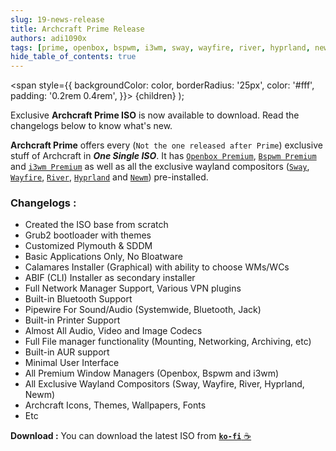 ```yaml
---
slug: 19-news-release
title: Archcraft Prime Release
authors: adi1090x
tags: [prime, openbox, bspwm, i3wm, sway, wayfire, river, hyprland, newm, release, iso]
hide_table_of_contents: true
---
```


<!-- Badges -->
  <span
    style={{
      backgroundColor: color,
      borderRadius: '25px',
      color: '#fff',
      padding: '0.2rem 0.4rem',
    }}>
    {children}
  </span>
);

<Highlight color="#c778dd">Exclusive</Highlight> **Archcraft Prime ISO** is now available to download. Read the changelogs below to know what's new. 

**Archcraft Prime** offers every (`Not the one released after Prime`) exclusive stuff of Archcraft in ***One Single ISO***. It has [`Openbox Premium`](/docs/window-managers/stacking-wm/openbox), [`Bspwm Premium`](/docs/window-managers/tiling-wm/bspwm) and [`i3wm Premium`](/docs/window-managers/tiling-wm/i3wm) as well as all the exclusive wayland compositors ([`Sway`](/docs/wayland-compositors/sway), [`Wayfire`](/docs/wayland-compositors/wayfire), [`River`](/docs/wayland-compositors/river), [`Hyprland`](/docs/wayland-compositors/hyprland) and [`Newm`](/docs/wayland-compositors/newm)) pre-installed.

<!--truncate-->

### Changelogs :
- Created the ISO base from scratch
- Grub2 bootloader with themes
- Customized Plymouth & SDDM
- Basic Applications Only, No Bloatware
- Calamares Installer (Graphical) with ability to choose WMs/WCs
- ABIF (CLI) Installer as secondary installer
- Full Network Manager Support, Various VPN plugins
- Built-in Bluetooth Support
- Pipewire For Sound/Audio (Systemwide, Bluetooth, Jack)
- Built-in Printer Support
- Almost All Audio, Video and Image Codecs
- Full File manager functionality (Mounting, Networking, Archiving, etc)
- Built-in AUR support
- Minimal User Interface
- All Premium Window Managers (Openbox, Bspwm and i3wm)
- All Exclusive Wayland Compositors (Sway, Wayfire, River, Hyprland, Newm)
- Archcraft Icons, Themes, Wallpapers, Fonts
- Etc

**Download :** You can download the latest ISO from [**`ko-fi`** ☕](https://ko-fi.com/s/c925a2a8c1)
